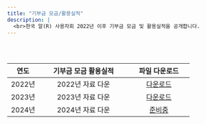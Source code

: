 ```yaml
---
title: "기부금 모금/활용실적"
description: |
  <br>한국 알(R) 사용자회 2022년 이후 기부금 모금 및 활용실적을 공개합니다.
---
```


<br>
<br>

|  연도  | 기부금 모금 활용실적 | 파일 다운로드 |
|:------:|:--------------------:|:-------------:|
| 2022년 |   2022년 자료 다운   |   [다운로드](data/[2022] 기부금 모금액 및 활용실적.pdf) |
| 2023년 |   2023년 자료 다운   |   [다운로드](data/[2023] 기부금 모금액 및 활용실적.pdf) |
| 2024년 |   2024년 자료 다운   |   [준비중]() |
